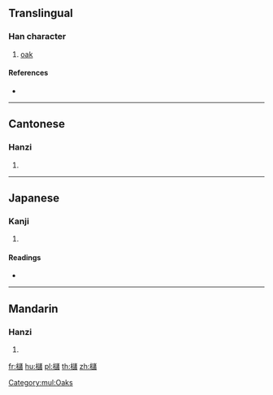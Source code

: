 {{also|槠}}
==Translingual==

===Han character===
{{Han char|rn=75|rad=木|as=16|sn=20|four=44960|canj=DYRA|ids=⿰木諸}}

# [[oak]]

====References====
* {{Han ref|kx=0561.130|dkj=15843|hdz=21315.040|uh=6AE7|ud=27367|bh=F24C|bd=62028}}

[[Category:mul:Oaks]]

----

==Cantonese==

===Hanzi===
{{yue-hanzi|jyut=[[zyu1]]|y=jyu1|sim=槠}}

# {{defn|lang=yue|sort=木16}}

----

==Japanese==

===Kanji===
{{ja-kanji|grade=|rs=木16}}

# {{defn|lang=ja|sort=木16}}

====Readings====
* {{ja-readings|on=[[しょ]] (sho)|kun=[[かし]] (kashi)}}

----

==Mandarin==

===Hanzi===
{{cmn-hanzi|sim=槠|pin=[[zhū]] ([[zhu1]])|wg=chu<sup>1</sup>}}

# {{defn|lang=cmn|sort=木16}}

[[fr:櫧]]
[[hu:櫧]]
[[pl:櫧]]
[[th:櫧]]
[[zh:櫧]]